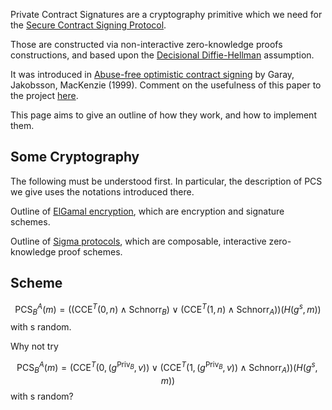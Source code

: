 Private Contract Signatures are a cryptography primitive which we need for the [[Secure Contract Signing Protocol]].

Those are constructed via non-interactive zero-knowledge proofs constructions, and based upon the [http://en.wikipedia.org/wiki/Decisional_Diffie%E2%80%93Hellman_assumption Decisional Diffie-Hellman] assumption.

It was introduced in [http://citeseerx.ist.psu.edu/viewdoc/summary?doi=10.1.1.118.4142 Abuse-free optimistic contract signing] by Garay, Jakobsson, MacKenzie (1999).
Comment on the usefulness of this paper to the project [[GarayJakobssonMackenzie|here]]. 

This page aims to give an outline of how they work, and how to implement them.

== Some Cryptography ==

The following must be understood first. In particular, the description of PCS we give uses the notations introduced there.

Outline of [[ElGamalSchnorr|ElGamal encryption]], which are encryption and signature schemes.

Outline of [[Sigma_Protocols|Sigma protocols]], which are composable, interactive zero-knowledge proof schemes.

== Scheme ==



:<math>\textrm{PCS}_B^A(m)=\left((\textrm{CCE}^T(0,n)\wedge\textrm{Schnorr}_B)\vee(\textrm{CCE}^T(1,n)\wedge\textrm{Schnorr}_A)\right)(H(g^s,m))</math>
with s random.

Why not try
:<math>\textrm{PCS}_B^A(m)=\left(\textrm{CCE}^T(0,(g^{\textrm{Priv}_B},v))\vee(\textrm{CCE}^T(1,(g^{\textrm{Priv}_B},v))\wedge\textrm{Schnorr}_A)\right)(H(g^s,m))</math>
with s random?